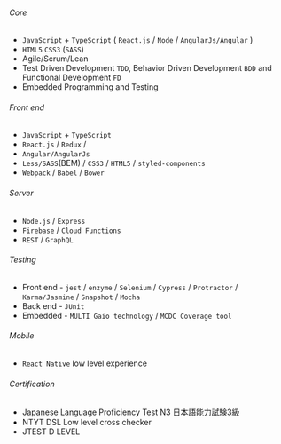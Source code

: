 ###### Core

- `JavaScript` + `TypeScript` ( `React.js` / `Node` / `AngularJs/Angular` )
- `HTML5` `CSS3` (`SASS`)
- Agile/Scrum/Lean
- Test Driven Development `TDD`, Behavior Driven Development `BDD` and Functional Development `FD`
- Embedded Programming and Testing

###### Front end

- `JavaScript` + `TypeScript`
- `React.js` / `Redux` /
- `Angular/AngularJs`
- `Less/SASS`(BEM) / `CSS3` / `HTML5` / `styled-components`
- `Webpack` / `Babel` / `Bower`

###### Server

- `Node.js` / `Express`
- `Firebase` / `Cloud Functions`
- `REST` / `GraphQL`

###### Testing

- Front end - `jest` / `enzyme` / `Selenium` / `Cypress` / `Protractor` / `Karma/Jasmine` / `Snapshot` / `Mocha`
- Back end - `JUnit`
- Embedded - `MULTI Gaio technology` / `MCDC Coverage tool`

###### Mobile

- `React Native` low level experience

###### Certification

- Japanese Language Proficiency Test N3 日本語能力試験3級
- NTYT DSL Low level cross checker
- JTEST D LEVEL
